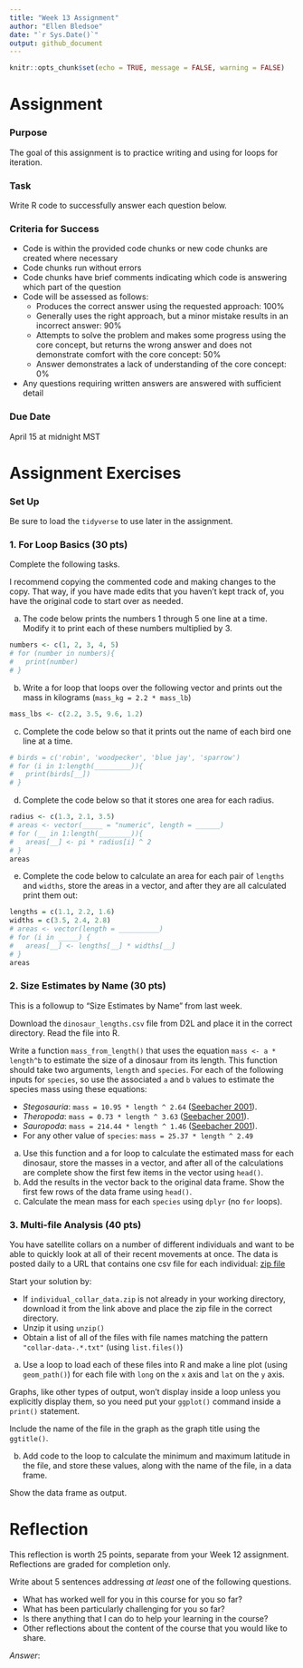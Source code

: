 ```yaml
---
title: "Week 13 Assignment"
author: "Ellen Bledsoe"
date: "`r Sys.Date()`"
output: github_document
---
```


```r
knitr::opts_chunk$set(echo = TRUE, message = FALSE, warning = FALSE)
```

# Assignment

### Purpose

The goal of this assignment is to practice writing and using for loops for iteration.

### Task

Write R code to successfully answer each question below.

### Criteria for Success

-   Code is within the provided code chunks or new code chunks are created where necessary
-   Code chunks run without errors
-   Code chunks have brief comments indicating which code is answering which part of the question
-   Code will be assessed as follows:
    -   Produces the correct answer using the requested approach: 100%
    -   Generally uses the right approach, but a minor mistake results in an incorrect answer: 90%
    -   Attempts to solve the problem and makes some progress using the core concept, but returns the wrong answer and does not demonstrate comfort with the core concept: 50%
    -   Answer demonstrates a lack of understanding of the core concept: 0%
-   Any questions requiring written answers are answered with sufficient detail

### Due Date

April 15 at midnight MST

# Assignment Exercises

### Set Up

Be sure to load the `tidyverse` to use later in the assignment.

### 1. For Loop Basics (30 pts)

Complete the following tasks.

I recommend copying the commented code and making changes to the copy. That way, if you have made edits that you haven't kept track of, you have the original code to start over as needed.

a.  The code below prints the numbers 1 through 5 one line at a time. Modify it to print each of these numbers multiplied by 3.

```r
numbers <- c(1, 2, 3, 4, 5)
# for (number in numbers){
#   print(number)
# }
```

b.  Write a for loop that loops over the following vector and prints out the mass in kilograms (`mass_kg = 2.2 * mass_lb`)

```r
mass_lbs <- c(2.2, 3.5, 9.6, 1.2)
```

c.  Complete the code below so that it prints out the name of each bird one line at a time.

```r
# birds = c('robin', 'woodpecker', 'blue jay', 'sparrow')
# for (i in 1:length(_________)){
#   print(birds[__])
# }
```

d.  Complete the code below so that it stores one area for each radius.

```r
radius <- c(1.3, 2.1, 3.5)
# areas <- vector(_____ = "numeric", length = ______)
# for (__ in 1:length(________)){
#   areas[__] <- pi * radius[i] ^ 2
# }
areas
```

e.  Complete the code below to calculate an area for each pair of `lengths` and `widths`, store the areas in a vector, and after they are all calculated print them out:

```r
lengths = c(1.1, 2.2, 1.6)
widths = c(3.5, 2.4, 2.8)
# areas <- vector(length = __________)
# for (i in _____) {
#   areas[__] <- lengths[__] * widths[__]
# }
areas
```

### 2. Size Estimates by Name (30 pts)

This is a followup to "Size Estimates by Name" from last week.

Download the `dinosaur_lengths.csv` file from D2L and place it in the correct directory. Read the file into R.

Write a function `mass_from_length()` that uses the equation `mass <- a * length^b` to estimate the size of a dinosaur from its length. This function should take two arguments, `length` and `species`. For each of the following inputs for `species`, so use the associated `a` and `b` values to estimate the species mass using these equations:

-   *Stegosauria*: `mass = 10.95 * length ^ 2.64` ([Seebacher 2001](http://www.jstor.org/stable/4524171)).
-   *Theropoda*: `mass = 0.73 * length ^ 3.63` ([Seebacher 2001](http://www.jstor.org/stable/4524171)).
-   *Sauropoda*: `mass = 214.44 * length ^ 1.46` ([Seebacher 2001](http://www.jstor.org/stable/4524171)).
-   For any other value of `species`: `mass = 25.37 * length ^ 2.49`

a.  Use this function and a for loop to calculate the estimated mass for each dinosaur, store the masses in a vector, and after all of the calculations are complete show the first few items in the vector using `head()`.
b.  Add the results in the vector back to the original data frame. Show the first few rows of the data frame using `head()`.
c.  Calculate the mean mass for each `species` using `dplyr` (no `for` loops).

### 3. Multi-file Analysis (40 pts)

You have satellite collars on a number of different individuals and want to be able to quickly look at all of their recent movements at once. The data is posted daily to a URL that contains one csv file for each individual: [zip file](http://www.datacarpentry.org/semester-biology/data/individual_collar_data.zip)

Start your solution by:

-   If `individual_collar_data.zip` is not already in your working directory, download it from the link above and place the zip file in the correct directory.
-   Unzip it using `unzip()`
-   Obtain a list of all of the files with file names matching the pattern `"collar-data-.*.txt"` (using `list.files()`)

a.  Use a loop to load each of these files into R and make a line plot (using `geom_path()`) for each file with `long` on the `x` axis and `lat` on the `y` axis.

Graphs, like other types of output, won't display inside a loop unless you explicitly display them, so you need put your `ggplot()` command inside a `print()` statement.

Include the name of the file in the graph as the graph title using the `ggtitle()`.

b.  Add code to the loop to calculate the minimum and maximum latitude in the file, and store these values, along with the name of the file, in a data frame.

Show the data frame as output.

# Reflection

This reflection is worth 25 points, separate from your Week 12 assignment. Reflections are graded for completion only.

Write about 5 sentences addressing *at least* one of the following questions.

-   What has worked well for you in this course for you so far?
-   What has been particularly challenging for you so far?
-   Is there anything that I can do to help your learning in the course?
-   Other reflections about the content of the course that you would like to share.

*Answer*:
